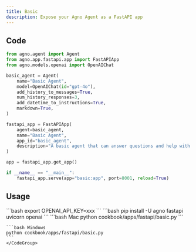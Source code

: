 ```yaml
---
title: Basic
description: Expose your Agno Agent as a FastAPI app
---
```


## Code

```python cookbook/apps/fastapi/basic.py
from agno.agent import Agent
from agno.app.fastapi.app import FastAPIApp
from agno.models.openai import OpenAIChat

basic_agent = Agent(
    name="Basic Agent",
    model=OpenAIChat(id="gpt-4o"),
    add_history_to_messages=True,
    num_history_responses=3,
    add_datetime_to_instructions=True,
    markdown=True,
)

fastapi_app = FastAPIApp(
    agent=basic_agent,
    name="Basic Agent",
    app_id="basic_agent",
    description="A basic agent that can answer questions and help with tasks.",
)

app = fastapi_app.get_app()

if __name__ == "__main__":
    fastapi_app.serve(app="basic:app", port=8001, reload=True)

```

## Usage

<Steps>
  <Snippet file="create-venv-step.mdx" />

  <Step title="Set your API key">
    ```bash
    export OPENAI_API_KEY=xxx
    ```
  </Step>

  <Step title="Install libraries">
    ```bash
    pip install -U agno fastapi uvicorn openai
    ```
  </Step>

  <Step title="Run Agent">
    <CodeGroup>
    ```bash Mac
    python cookbook/apps/fastapi/basic.py
    ```

    ```bash Windows
    python cookbook/apps/fastapi/basic.py
    ```
    </CodeGroup>
  </Step>
</Steps>